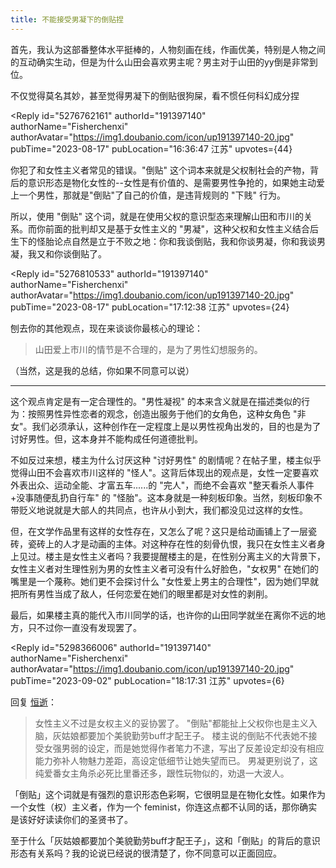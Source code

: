 ```yaml
---
title: 不能接受男凝下的倒贴捏
---
```



<Forum groupName="我心里危险的东西" groupUrl="https://www.douban.com/group/737152/" archivedAt="2025-05-16T14:24:32.519Z">
  <Post
    id="291674403"
    title="不能接受男凝下的倒贴捏"
    url="https://www.douban.com/group/topic/291674403/?_spm_id=MjY3MTA5NDc3"
    pubTime="04-04"
    highlightUserId="191397140"
  >
首先，我认为这部番整体水平挺棒的，人物刻画在线，作画优美，特别是人物之间的互动确实生动，但是为什么山田会喜欢男主呢？男主对于山田的yy倒是非常到位。

不仅觉得莫名其妙，甚至觉得男凝下的倒贴很狗屎，看不惯任何科幻成分捏

<Reply
  id="5276762161"
  authorId="191397140"
  authorName="Fisherchenxi"
  authorAvatar="https://img1.doubanio.com/icon/up191397140-20.jpg"
  pubTime="2023-08-17"
  pubLocation="16:36:47 江苏"
  upvotes={44}
>
你犯了和女性主义者常见的错误。"倒贴"
这个词本来就是父权制社会的产物，背后的意识形态是物化女性的\--女性是有价值的、是需要男性争抢的，如果她主动爱上一个男性，那就是"倒贴"了自己的价值，是违背规则的
"下贱" 行为。

所以，使用 "倒贴"
这个词，就是在使用父权的意识型态来理解山田和市川的关系。而你前面的批判却又是基于女性主义的
"男凝"，这种父权和女性主义结合后生下的怪胎论点自然是立于不败之地：你和我谈倒贴，我和你谈男凝，你和我谈男凝，我又和你谈倒贴了。
</Reply>

<Reply
  id="5276810533"
  authorId="191397140"
  authorName="Fisherchenxi"
  authorAvatar="https://img1.doubanio.com/icon/up191397140-20.jpg"
  pubTime="2023-08-17"
  pubLocation="17:12:38 江苏"
  upvotes={24}
>
刨去你的其他观点，现在来谈谈你最核心的理论：

> 山田爱上市川的情节是不合理的，是为了男性幻想服务的。

（当然，这是我的总结，你如果不同意可以说）

------------------------------------------------------------------------

这个观点肯定是有一定合理性的。"男性凝视"
的本来含义就是在描述类似的行为：按照男性异性恋者的观念，创造出服务于他们的女角色，这种女角色
"非女"。我们必须承认，这种创作在一定程度上是以男性视角出发的，目的也是为了讨好男性。但，这本身并不能构成任何道德批判。

不如反过来想，楼主为什么讨厌这种 "讨好男性"
的剧情呢？在帖子里，楼主似乎觉得山田不会喜欢市川这样的
"怪人"。这背后体现出的观点是，女性一定要喜欢外表出众、运动全能、才富五车......的
"完人"，而绝不会喜欢 "整天看杀人事件+没事随便乱扔自行车" 的
"怪胎"。这本身就是一种刻板印象。当然，刻板印象不带贬义地说就是大部人的共同点，也许从小到大，我们都没见过这样的女性。

但，在文学作品里有这样的女性存在，又怎么了呢？这只是给动画铺上了一层瓷砖，瓷砖上的人才是动画的主体。对这种存在性的刻骨仇恨，我只在女性主义者身上见过。楼主是女性主义者吗？我要提醒楼主的是，在性别分离主义的大背景下，女性主义者对生理性别为男的女性主义者可没有什么好脸色，"女权男"
在她们的嘴里是一个蔑称。她们更不会探讨什么
"女性爱上男主的合理性"，因为她们早就把所有男性当成了敌人，任何恋爱在她们的眼里都是对女性的剥削。

最后，如果楼主真的能代入市川同学的话，也许你的山田同学就坐在离你不远的地方，只不过你一直没有发现罢了。
</Reply>

<Reply
  id="5298366006"
  authorId="191397140"
  authorName="Fisherchenxi"
  authorAvatar="https://img1.doubanio.com/icon/up191397140-20.jpg"
  pubTime="2023-09-02"
  pubLocation="18:17:31 江苏"
  upvotes={6}
>
回复 [恒逝](https://www.douban.com/people/46523141/)：
> 女性主义不过是女权主义的妥协罢了。
"倒贴"都能扯上父权你也是主义入脑，灰姑娘都要加个美貌勤劳buff才配王子。
楼主说的倒贴不代表她不接受女强男弱的设定，而是她觉得作者笔力不逮，写出了反差设定却没有相应能力弥补人物魅力差距，高设定低细节让她失望而已。
男凝更别说了，这纯爱番女主角杀必死比里番还多，跟性玩物似的，劝退一大波人。

「倒贴」这个词就是有强烈的意识形态色彩啊，它很明显是在物化女性。如果作为一个女性（权）主义者，作为一个
feminist，你连这点都不认同的话，那你确实是该好好读读你们的圣贤书了。

至于什么「灰姑娘都要加个美貌勤劳buff才配王子」，这和「倒贴」的背后的意识形态有关系吗？我的论说已经说的很清楚了，你不同意可以正面回应。
</Reply>
  </Post>
</Forum>
